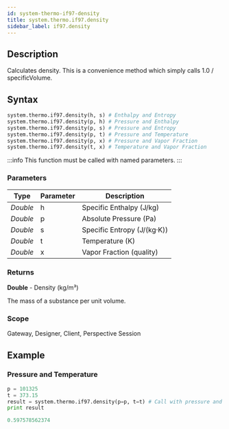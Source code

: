 ```yaml
---
id: system-thermo-if97-density
title: system.thermo.if97.density
sidebar_label: if97.density
---
```



## Description

Calculates density. This is a convenience method which simply calls 1.0 / specificVolume.

## Syntax

```python
system.thermo.if97.density(h, s) # Enthalpy and Entropy
system.thermo.if97.density(p, h) # Pressure and Enthalpy
system.thermo.if97.density(p, s) # Pressure and Entropy
system.thermo.if97.density(p, t) # Pressure and Temperature
system.thermo.if97.density(p, x) # Pressure and Vapor Fraction
system.thermo.if97.density(t, x) # Temperature and Vapor Fraction
```

:::info
This function must be called with named parameters.
:::

### Parameters

<APITable>

| Type     | Parameter | Description                     |
| -------- | --------- | ------------------------------- |
| _Double_ | h         | Specific Enthalpy (J/kg)        |
| _Double_ | p         | Absolute Pressure (Pa)          |
| _Double_ | s         | Specific Entropy (J/(kg·K))     |
| _Double_ | t         | Temperature (K)                |
| _Double_ | x         | Vapor Fraction (quality) |

</APITable>

### Returns
__Double__ - Density (kg/m³)

The mass of a substance per unit volume.

### Scope
Gateway, Designer, Client, Perspective Session

## Example

### Pressure and Temperature
```python
p = 101325
t = 373.15
result = system.thermo.if97.density(p=p, t=t) # Call with pressure and temperature
print result
```

```python title="Result"
0.597578562374

```